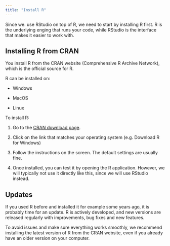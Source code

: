 ```yaml
---
title: "Install R"
---
```


Since we. use RStudio on top of R, we need to start by installing R first. R is the underlying enging that runs your code, while RStudio is the interface that makes it easier to work with.

## Installing R from CRAN

You install R from the CRAN website (Comprehensive R Archive Network), which is the official source for R.

R can be installed on:

-   Windows

-   MacOS

-   Linux

To install R:

1.  Go to the [CRAN download page](https://cran.r-project.org/).

2.  Click on the link that matches your operating system (e.g. Download R for Windows)

3.  Follow the instructions on the screen. The default settings are usually fine.

4.  Once installed, you can test it by opening the R application. However, we will typically not use it directly like this, since we will use RStudio instead.

## Updates

If you used R before and installed it for example some years ago, it is probably time for an update. R is actively developed, and new versions are released regularly with improvements, bug fixes and new features.

To avoid issues and make sure everything works smoothly, we recommend installing the latest version of R from the CRAN website, even if you already have an older version on your computer.
